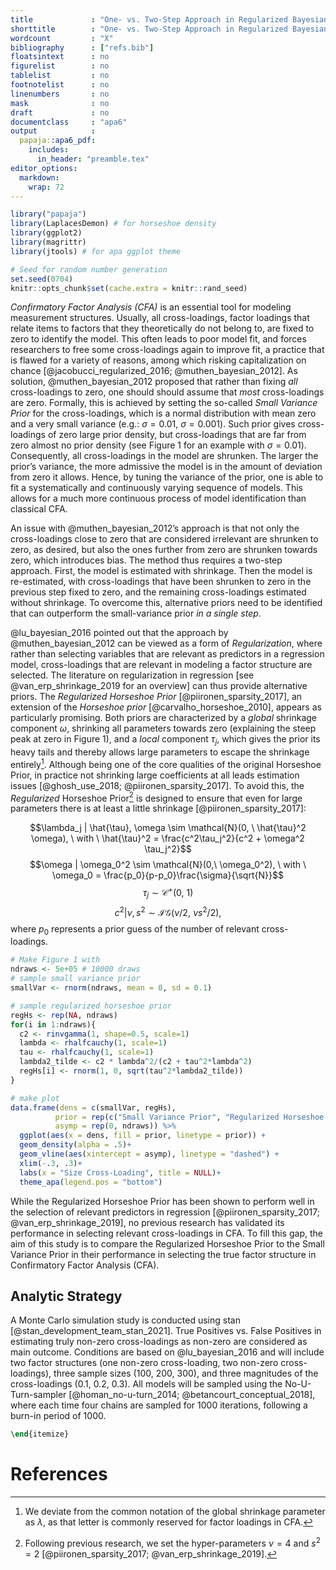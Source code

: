 ```yaml
---
title             : "One- vs. Two-Step Approach in Regularized Bayesian Confirmatory Factor Analysis (CFA)"
shorttitle        : "One- vs. Two-Step Approach in Regularized Bayesian CFA"
wordcount         : "X"
bibliography      : ["refs.bib"]
floatsintext      : no
figurelist        : no
tablelist         : no
footnotelist      : no
linenumbers       : no
mask              : no
draft             : no
documentclass     : "apa6"
output            : 
  papaja::apa6_pdf:
    includes:
      in_header: "preamble.tex"
editor_options: 
  markdown: 
    wrap: 72
---
```


```{=tex}
% move text to bottom of page
\vfill
Research Proposal \\
Michael Koch (6412157)\\
Methodology and Statistics for the Behavioral, Biomedical, and Social Sciences \\
Supervisor: Dr. Sara van Erp \\ 
Email: j.m.b.koch@students.uu.nl \\
Word Count: 750 \\
Intented Journal of Publication: Structural Equation Modeling \\
FETC permission obtained on 27'th September 2021

% make page numbers start from second page 
\pagenumbering{arabic}
\setcounter{page}{0}
\thispagestyle{empty}
% make page numbers from second page 
\pagestyle{plain}
```
```r
library("papaja")
library(LaplacesDemon) # for horseshoe density 
library(ggplot2)
library(magrittr)
library(jtools) # for apa ggplot theme
```

```r
# Seed for random number generation
set.seed(0704)
knitr::opts_chunk$set(cache.extra = knitr::rand_seed)
```

\clearpage

*Confirmatory Factor Analysis (CFA)* is an essential tool for modeling
measurement structures. Usually, all cross-loadings, factor
loadings that relate items to factors that they theoretically do not belong to, are fixed to zero to identify the model. This often leads to poor model fit,
and forces researchers to free some cross-loadings again
to improve fit, a practice that is flawed for a variety of reasons,
among which risking capitalization on chance
[@jacobucci_regularized_2016; @muthen_bayesian_2012]. As solution,
@muthen_bayesian_2012 proposed that rather than fixing *all*
cross-loadings to zero, one should should assume that *most*
cross-loadings are zero. Formally, this is achieved by setting the
so-called *Small Variance Prior* for the cross-loadings, which is a
normal distribution with mean zero and a very small variance (e.g.:
$\sigma = 0.01, \  \sigma = 0.001$). Such prior gives cross-loadings of
zero large prior density, but cross-loadings that are far from zero
almost no prior density (see Figure 1 for an example with
$\sigma = 0.01$). Consequently, all cross-loadings in the model are
shrunken. The larger the prior's variance, the more
admissive the model is in the amount of deviation from zero it allows.
Hence, by tuning the variance of the prior, one is able to fit a
systematically and continuously varying sequence of models. This allows
for a much more continuous process of model identification than classical CFA.

An issue with @muthen_bayesian_2012's approach is that not only the cross-loadings
close to zero that are considered irrelevant are shrunken to zero, as
desired, but also the ones further from zero are shrunken
towards zero, which introduces bias. The method thus requires a two-step
approach. First, the model is estimated with shrinkage. Then the model
is re-estimated, with cross-loadings that have been shrunken to zero in
the previous step fixed to zero, and the remaining cross-loadings
estimated without shrinkage. To overcome this, alternative priors need
to be identified that can outperform the small-variance prior *in a
single step*.

@lu_bayesian_2016 pointed out that the approach by
@muthen_bayesian_2012 can be viewed as a form of *Regularization*, where
rather than selecting variables that are relevant as predictors in a
regression model, cross-loadings that are relevant in modeling a factor
structure are selected. The literature on regularization in regression
[see @van_erp_shrinkage_2019 for an overview] can thus provide
alternative priors. The *Regularized Horseshoe Prior*
[@piironen_sparsity_2017], an extension of the *Horseshoe prior*
[@carvalho_horseshoe_2010], appears as particularly promising. Both
priors are characterized by a *global* shrinkage component $\omega$,
shrinking all parameters towards zero (explaining the steep peak at zero
in Figure 1), and a *local* component $\tau_j$, which
gives the prior its heavy tails and thereby allows large parameters to
escape the shrinkage entirely[^1]. Although being one of the core
qualities of the original Horseshoe Prior, in practice not shrinking
large coefficients at all leads estimation issues [@ghosh_use_2018; @piironen_sparsity_2017]. To
avoid this, the *Regularized* Horseshoe Prior[^2] is designed to ensure
that even for large parameters there is at least a little shrinkage
[@piironen_sparsity_2017]:

[^1]: We deviate from the common notation of the global shrinkage
    parameter as $\lambda$, as that letter is commonly reserved for
    factor loadings in CFA.

[^2]: Following previous research, we set the hyper-parameters $\nu = 4$
    and $s^2 = 2$ [@piironen_sparsity_2017; @van_erp_shrinkage_2019].

$$\lambda_j | \hat{\tau}, \omega \sim \mathcal{N}(0, \ \hat{\tau}^2 \omega), \ with \ \hat{\tau}^2 = \frac{c^2\tau_j^2}{c^2 + \omega^2 \tau_j^2}$$
$$\omega | \omega_0^2 \sim \mathcal{N}(0,\  \omega_0^2), \ with \  \omega_0 = \frac{p_0}{p-p_0}\frac{\sigma}{\sqrt{N}}$$
$$\tau_j \sim \mathcal{C^+}(0, \ 1)$$
$$c^2 | \nu, s^2 \sim \mathcal{IG}(\nu/2, \  \nu s^2/2),$$ where $p_0$
represents a prior guess of the number of relevant cross-loadings.

```r
# Make Figure 1 with 
ndraws <- 5e+05 # 10000 draws
# sample small variance prior
smallVar <- rnorm(ndraws, mean = 0, sd = 0.1)

# sample regularized horseshoe prior
regHs <- rep(NA, ndraws)
for(i in 1:ndraws){
  c2 <- rinvgamma(1, shape=0.5, scale=1)
  lambda <- rhalfcauchy(1, scale=1)
  tau <- rhalfcauchy(1, scale=1)
  lambda2_tilde <- c2 * lambda^2/(c2 + tau^2*lambda^2)
  regHs[i] <- rnorm(1, 0, sqrt(tau^2*lambda2_tilde))
}

# make plot
data.frame(dens = c(smallVar, regHs), 
          prior = rep(c("Small Variance Prior", "Regularized Horseshoe Prior"), each = ndraws),
          asymp = rep(0, ndraws)) %>% 
  ggplot(aes(x = dens, fill = prior, linetype = prior)) + 
  geom_density(alpha = .5)+
  geom_vline(aes(xintercept = asymp), linetype = "dashed") +
  xlim(-.3, .3)+
  labs(x = "Size Cross-Loading", title = NULL)+
  theme_apa(legend.pos = "bottom")
```

While the Regularized Horseshoe Prior has been shown to perform well in
the selection of relevant predictors in regression
[@piironen_sparsity_2017; @van_erp_shrinkage_2019], no previous research
has validated its performance in selecting relevant cross-loadings in
CFA. To fill this gap, the aim of this study is to compare the
Regularized Horseshoe Prior to the Small Variance Prior in their
performance in selecting the true factor structure in Confirmatory
Factor Analysis (CFA).

## Analytic Strategy

A Monte Carlo simulation study is conducted using stan
[@stan_development_team_stan_2021]. True Positives vs. False Positives
in estimating truly non-zero cross-loadings as non-zero are considered
as main outcome. Conditions are based on @lu_bayesian_2016 and will
include two factor structures (one non-zero cross-loading, two
non-zero cross-loadings), three sample sizes (100, 200, 300), and three
magnitudes of the cross-loadings (0.1, 0.2, 0.3). All models will be sampled
using the No-U-Turn-sampler [@homan_no-u-turn_2014;
@betancourt_conceptual_2018], where each time four chains are sampled
for 1000 iterations, following a burn-in period of 1000.

\clearpage

```tex
\end{itemize}
```

# References

```{=tex}
\begingroup
\setlength{\parindent}{-0.5in}
\setlength{\leftskip}{0.5in}
```
::: {#refs custom-style="Bibliography"}
:::

\endgroup
